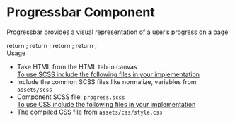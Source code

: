 
<Meta title="Utilities/Progress bar" component={ProgressBar} />

<style>{`
  .subheading {
    font-weight: 700;
    font-size: 18px;
    color: #666;
    letter-spacing: 1.5px;
    line-height: 24px;
    margin-bottom: 12px;
    margin-top: 40px;
  }  
`}</style>

# Progressbar Component

Progressbar provides a visual representation of a user’s progress on a page

<Story name="Progress bar 0">
  return <ProgressBar  value={0}></ProgressBar>;
</Story>

<Story name="Progress bar 25">
  return <ProgressBar  value={25}></ProgressBar>;
</Story>

<Story name="Progress bar 50">
  return <ProgressBar  value={50}></ProgressBar>;
</Story>

<Story name="Progress bar 100">
  return <ProgressBar  value={100}></ProgressBar>;
</Story>


<div className="subheading">Usage</div>
<ul>
<li>Take HTML from the HTML tab in canvas</li>
<u>To use SCSS include the following files in your implementation</u>
<li>Include the common SCSS files like normalize, variables from <code>assets/scss</code></li>
<li>Component SCSS file: <code>progress.scss</code></li>
<u>To use CSS include the following files in your implementation</u>
<li>The compiled CSS file from <code>assets/css/style.css</code></li>
</ul>
